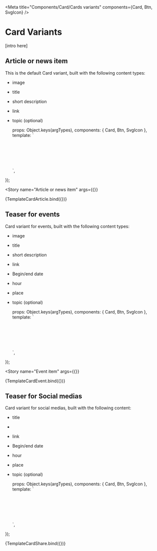 
<Meta
  title="Components/Card/Cards variants"
  components={Card, Btn, SvgIcon}
/>

# Card Variants

[intro here]

## Article or news item
This is the default Card variant, built with the following content types:
- image
- title
- short description
- link 
- topic (optional)

  props: Object.keys(argTypes),
  components: { Card, Btn, SvgIcon },
  template: 
  `
    <div style="padding: 3em;" class="bg--secondary-50">
      <div style="max-width: 600px; margin: auto;">
        <Card type="default" >
          <template v-slot:image>
            <img src="https://placekitten.com/g/775/350" alt="cat">
          </template>
          <template v-slot:body>
            <h3 class="card__title">Daten und Dienste online kostenlos als Open Government Data (OGD)</h3>
            <p>
              Sed diam nonumy eirmod tempor invidunt ut labore et dolore magna aliquyam erat,
              sed diam voluptua. At vero eos et ac-cusam et justo duo dolores et ea rebum.
              Stet clita kasd gubergren, no sea takimata sanctus est Lorem ipsum dolor sit amet.
              Lorem
            </p>
          </template>
          <template v-slot:footerInfo>
            Article
          </template>
          <template v-slot:footerAction>
            <Btn
              to="#"
              variant="outline"
              icon-pos="only"
              icon="ArrowRight"
              label="Weiterlesen"
            />
          </template>
        </Card>
      </div>
    </div>
  `,
});

<Story
  name="Article or news item"
  args={{}}
>
  {TemplateCardArticle.bind({})}
</Story>

## Teaser for events
Card variant for events, built with the following content types:
- image
- title
- short description
- link 
- Begin/end date
- hour
- place
- topic (optional)

  props: Object.keys(argTypes),
  components: { Card, Btn, SvgIcon },
  template: 
  `
    <div style="padding: 3em;" class="bg--secondary-50">
      <div style="max-width: 600px; margin: auto;">
        <Card type="default" >
          <template v-slot:image>
            <img src="https://placekitten.com/g/775/350" alt="cat">
          </template>
          <template v-slot:body>
            <h3 class="card__title">Geo.Hackmin</h3>
            <p>
              Hatten Sie schon immer eine Idee, die sie mit Geodaten umsetzen wollten?
              Wollten Sie schon immer ein Problem mit Hilfe von Karten und Luftbildern lösen?
            </p>
            <ul class="flex flex-wrap">
              <li class="flex items-center mr-6 mb-2">
                <SvgIcon icon="Calendar" size="xl" class="-ml-1.5 mr-1" />
                <div>10-12 Mai 2021</div>
              </li>
              <li class="flex items-center mr-6 mb-2">
                <SvgIcon icon="Clock" size="xl" class="-ml-1.5 mr-1" />
                <div>9 bis 11 Uhr</div>
              </li>
              <li class="flex items-center mr-6 mb-2">
                <SvgIcon icon="MapMarker" size="xl" class="-ml-1.5 mr-1" />
                <div>Zürich</div>
              </li>
            </ul>
          </template>
          <template v-slot:footerInfo>
            Veranstaltung
          </template>
          <template v-slot:footerAction>
            <Btn
              to="#"
              variant="outline"
              icon-pos="only"
              icon="ArrowRight"
              label="Weiterlesen"
            />
          </template>
        </Card>
      </div>
    </div>
  `,
});

<Story
  name="Event item"
  args={{}}
>
  {TemplateCardEvent.bind({})}
</Story>

## Teaser for Social medias
Card variant for social medias, built with the following content:
- title
- 
- link 
- Begin/end date
- hour
- place
- topic (optional)

  props: Object.keys(argTypes),
  components: { Card, Btn, SvgIcon },
  template: 
  `
    <div style="padding: 3em;" class="bg--secondary-50">
      <div style="max-width: 600px; margin: auto;">
        <Card>
          <template v-slot:header>
            <SvgIcon icon="Twitter" size="xl" class="mr-2" />
            <div>Feed title</div>
          </template>
          <template v-slot:body>
            script or iframe to load the feed
          </template>
          <template v-slot:footerAction>
            <Btn
              to="#"
              variant="outline"
              icon-pos="only"
              icon="ArrowRight"
              label="Weiterlesen"
            />
          </template>
        </Card>
      </div>
    </div>
  `,
});

<Canvas>
  <Story
    name="Sharing item"
    args={{}}
  >
    {TemplateCardShare.bind({})}
  </Story>
</Canvas>